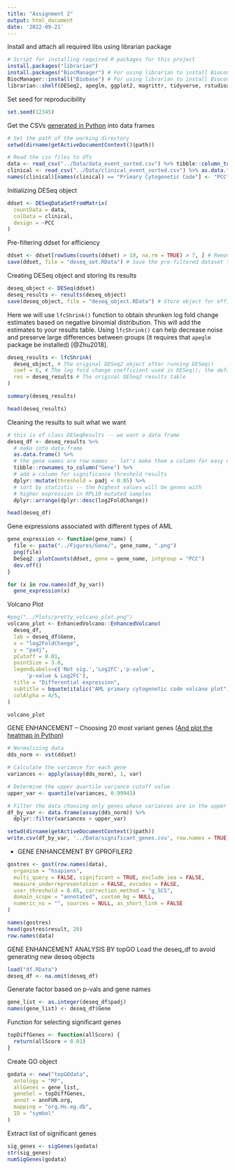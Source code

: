 ```yaml
---
title: "Assignment 2"
output: html_document
date: '2022-09-21'
---
```

Install and attach all required libs using librarian package
```r
# Script for installing required R packages for this project
install.packages("librarian")
install.packages("BiocManager") # For using librarian to install Bioconductor packages
BiocManager::install("Biobase") # For using librarian to install Bioconductor packages
librarian::shelf(DESeq2, apeglm, ggplot2, magrittr, tidyverse, rstudioapi, dplyr, tidyr, EnhancedVolcano, gprofiler2, topGO, org.Hs.eg.db)
```
Set seed for reproducibility
```r
set.seed(12345)
```

Get the CSVs [generated in Python](./Assignment_2.ipynb#export-to-r) into data frames
```r
# Set the path of the working directory
setwd(dirname(getActiveDocumentContext()$path))

# Read the csv files to dfs
data <- read_csv("../Data/data_event_sorted.csv") %>% tibble::column_to_rownames("index")
clinical <- read_csv("../Data/clinical_event_sorted.csv") %>% as.data.frame(clinical)
names(clinical)[names(clinical) == "Primary Cytogenetic Code"] <- "PCC" # Rename PCC column
```

Initializing DESeq object
```r
ddset <- DESeqDataSetFromMatrix(
  countData = data,
  colData = clinical,
  design = ~PCC
)
```

Pre-filtering ddset for efficiency
```r
ddset <- ddset[rowSums(counts(ddset) > 10, na.rm = TRUE) > 7, ] # Remove genes with fewer than 7 samples/10 counts
save(ddset, file = "deseq_set.RData") # Save the pre-filtered dataset to use in Assignment 3
```

Creating DESeq object and storing its results
```r
deseq_object <- DESeq(ddset)
deseq_results <- results(deseq_object)
save(deseq_object, file = "deseq_object.RData") # Store object for efficiency
```

Here we will use `lfcShrink()` function to obtain shrunken log fold change estimates based on negative binomial distribution.
This will add the estimates to your results table. 
Using `lfcShrink()` can help decrease noise and preserve large differences between groups (it requires that `apeglm` package be installed) [@Zhu2018].
```r
deseq_results <- lfcShrink(
  deseq_object, # The original DESeq2 object after running DESeq()
  coef = 6, # The log fold change coefficient used in DESeq(); the default is 2.
  res = deseq_results # The original DESeq2 results table
)
```

```r
summary(deseq_results)
```

```r
head(deseq_results)
```


Cleaning the results to suit what we want
```r
# this is of class DESeqResults -- we want a data frame
deseq_df <- deseq_results %>%
  # make into data.frame
  as.data.frame() %>%
  # the gene names are row names -- let's make them a column for easy display
  tibble::rownames_to_column("Gene") %>%
  # add a column for significance threshold results
  dplyr::mutate(threshold = padj < 0.05) %>%
  # sort by statistic -- the highest values will be genes with
  # higher expression in RPL10 mutated samples
  dplyr::arrange(dplyr::desc(log2FoldChange))
```

```r
head(deseq_df)
```

Gene expressions associated with different types of AML
```r
gene_expression <- function(gene_name) {
  file <- paste("../Figures/Gene/", gene_name, ".png")
  png(file)
  DeSeq2::plotCounts(ddset, gene = gene_name, intgroup = "PCC")
  dev.off()
}

for (x in row.names(df_by_var))
  gene_expression(x)
```


Volcano Plot
```r
#png("../Plots/pretty_volcano_plot.png")
volcano_plot <- EnhancedVolcano::EnhancedVolcano(
  deseq_df,
  lab = deseq_df$Gene,
  x = "log2FoldChange",
  y = "padj",
  pCutoff = 0.01,
  pointSize = 3.0,
  legendLabels=c('Not sig.','Log2FC','p-value',
      'p-value & Log2FC'),
  title = "Differential expression",
  subtitle = bquote(italic("AML primary cytogenetic code volcano plot")),
  colAlpha = 4/5,
)
```

```r
volcano_plot
```

GENE ENHANCEMENT -- Choosing 20 most variant genes ([And plot the heatmap in Python](./Assignment_2.ipynb#heat-map))
```r
# Normalizing data
dds_norm <- vst(ddset)

# Calculate the variance for each gene
variances <- apply(assay(dds_norm), 1, var)

# Determine the upper quartile variance cutoff value
upper_var <- quantile(variances, 0.99943)

# Filter the data choosing only genes whose variances are in the upper quartile
df_by_var <- data.frame(assay(dds_norm)) %>%
  dplyr::filter(variances > upper_var)
```

```r
setwd(dirname(getActiveDocumentContext()$path))
write.csv(df_by_var, '../Data/significant_genes.csv', row.names = TRUE)
```


- GENE ENHANCEMENT BY GPROFILER2
```r
gostres <- gost(row.names(data),
  organism = "hsapiens",
  multi_query = FALSE, significant = TRUE, exclude_iea = FALSE,
  measure_underrepresentation = FALSE, evcodes = FALSE,
  user_threshold = 0.05, correction_method = "g_SCS",
  domain_scope = "annotated", custom_bg = NULL,
  numeric_ns = "", sources = NULL, as_short_link = FALSE
)
```

```r
names(gostres)
head(gostres$result, 20)
row.names(data)
```

GENE ENHANCEMENT ANALYSIS BY topGO
Load the deseq_df to avoid generating new deseq objects
```r
load("df.RData")
deseq_df <- na.omit(deseq_df)
```
Generate factor based on p-vals and gene names
```r
gene_list <- as.integer(deseq_df$padj)
names(gene_list) <- deseq_df$Gene
```
Function for selecting significant genes
```r
topDiffGenes <- function(allScore) {
  return(allScore < 0.01)
}
```
Create GO object 
```r
godata <- new("topGOdata",
  ontology = "MF",
  allGenes = gene_list,
  geneSel = topDiffGenes,
  annot = annFUN.org,
  mapping = "org.Hs.eg.db",
  ID = "symbol"
)
```
Extract list of significant genes
```r
sig_genes <- sigGenes(godata)
str(sig_genes)
numSigGenes(godata)
```

